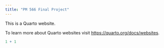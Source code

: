 ```yaml
---
title: "PM 566 Final Project"
---
```


This is a Quarto website.

To learn more about Quarto websites visit <https://quarto.org/docs/websites>.

```r
1 + 1
```
